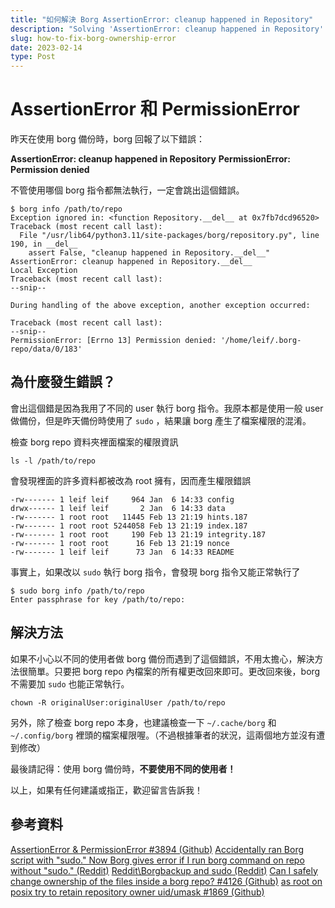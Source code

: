 ```yaml
---
title: "如何解決 Borg AssertionError: cleanup happened in Repository"
description: "Solving 'AssertionError: cleanup happened in Repository' and 'PermissionError: Permission denied"
slug: how-to-fix-borg-ownership-error
date: 2023-02-14
type: Post
---
```


# AssertionError 和 PermissionError

昨天在使用 borg 備份時，borg 回報了以下錯誤：

**AssertionError: cleanup happened in Repository**
**PermissionError: Permission denied**

不管使用哪個 borg 指令都無法執行，一定會跳出這個錯誤。

```
$ borg info /path/to/repo
Exception ignored in: <function Repository.__del__ at 0x7fb7dcd96520>
Traceback (most recent call last):
  File "/usr/lib64/python3.11/site-packages/borg/repository.py", line 190, in __del__
    assert False, "cleanup happened in Repository.__del__"
AssertionError: cleanup happened in Repository.__del__
Local Exception
Traceback (most recent call last):
--snip--

During handling of the above exception, another exception occurred:

Traceback (most recent call last):
--snip--
PermissionError: [Errno 13] Permission denied: '/home/leif/.borg-repo/data/0/183'
```

## 為什麼發生錯誤？

會出這個錯是因為我用了不同的 user 執行 borg 指令。我原本都是使用一般 user 做備份，但是昨天備份時使用了 `sudo` ，結果讓 borg 產生了檔案權限的混淆。

檢查 borg repo 資料夾裡面檔案的權限資訊

```
ls -l /path/to/repo
```

會發現裡面的許多資料都被改為 root 擁有，因而產生權限錯誤

```
-rw------- 1 leif leif     964 Jan  6 14:33 config
drwx------ 1 leif leif       2 Jan  6 14:33 data
-rw------- 1 root root   11445 Feb 13 21:19 hints.187
-rw------- 1 root root 5244058 Feb 13 21:19 index.187
-rw------- 1 root root     190 Feb 13 21:19 integrity.187
-rw------- 1 root root      16 Feb 13 21:19 nonce
-rw------- 1 leif leif      73 Jan  6 14:33 README
```

事實上，如果改以 `sudo` 執行 borg 指令，會發現 borg 指令又能正常執行了

```
$ sudo borg info /path/to/repo
Enter passphrase for key /path/to/repo:
```

## 解決方法

如果不小心以不同的使用者做 borg 備份而遇到了這個錯誤，不用太擔心，解決方法很簡單。只要把 borg repo 內檔案的所有權更改回來即可。更改回來後，borg 不需要加 `sudo` 也能正常執行。

```
chown -R originalUser:originalUser /path/to/repo
```

另外，除了檢查 borg repo 本身，也建議檢查一下 `~/.cache/borg` 和 `~/.config/borg` 裡頭的檔案權限喔。（不過根據筆者的狀況，這兩個地方並沒有遭到修改）

最後請記得：使用 borg 備份時，**不要使用不同的使用者！**

以上，如果有任何建議或指正，歡迎留言告訴我！

## 參考資料
[AssertionError & PermissionError #3894 (Github)](https://github.com/borgbackup/borg/issues/3894)
[Accidentally ran Borg script with "sudo." Now Borg gives error if I run borg command on repo without "sudo." (Reddit)](https://www.reddit.com/r/BorgBackup/comments/v53a6h/accidentally_ran_borg_script_with_sudo_now_borg/)
[Reddit\Borgbackup and sudo (Reddit)](https://www.reddit.com/r/linuxquestions/comments/fgru03/borgbackup_and_sudo/)
[Can I safely change ownership of the files inside a borg repo? #4126 (Github)](https://github.com/borgbackup/borg/issues/4126)
[as root on posix try to retain repository owner uid/umask #1869 (Github)](https://github.com/borgbackup/borg/issues/1869)